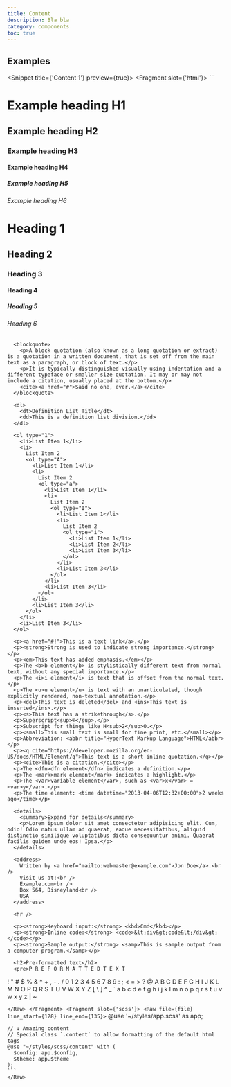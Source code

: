 ```yaml
---
title: Content
description: Bla bla
category: components
toc: true
---
```



## Examples

<Snippet title={'Content 1'} preview={true}>
  <Fragment slot={'html'}>
    <Raw file={file} line_start={16} line_end={121}>
    ```
    <div class="content">
      <h1>Example heading H1</h1>
      <h2>Example heading H2</h2>
      <h3>Example heading H3</h3>
      <h4>Example heading H4</h4>
      <h5>Example heading H5</h5>
      <h6>Example heading H6</h6>
      <h1>Heading 1</h1>
      <h2>Heading 2</h2>
      <h3>Heading 3</h3>
      <h4>Heading 4</h4>
      <h5>Heading 5</h5>
      <h6>Heading 6</h6>

      <blockquote>
        <p>A block quotation (also known as a long quotation or extract) is a quotation in a written document, that is set off from the main text as a paragraph, or block of text.</p>
        <p>It is typically distinguished visually using indentation and a different typeface or smaller size quotation. It may or may not include a citation, usually placed at the bottom.</p>
        <cite><a href="#">Said no one, ever.</a></cite>
      </blockquote>

      <dl>
        <dt>Definition List Title</dt>
        <dd>This is a definition list division.</dd>
      </dl>

      <ol type="1">
        <li>List Item 1</li>
        <li>
          List Item 2
          <ol type="A">
            <li>List Item 1</li>
            <li>
              List Item 2
              <ol type="a">
                <li>List Item 1</li>
                <li>
                  List Item 2
                  <ol type="I">
                    <li>List Item 1</li>
                    <li>
                      List Item 2
                      <ol type="i">
                        <li>List Item 1</li>
                        <li>List Item 2</li>
                        <li>List Item 3</li>
                      </ol>
                    </li>
                    <li>List Item 3</li>
                  </ol>
                </li>
                <li>List Item 3</li>
              </ol>
            </li>
            <li>List Item 3</li>
          </ol>
        </li>
        <li>List Item 3</li>
      </ol>

      <p><a href="#!">This is a text link</a>.</p>
      <p><strong>Strong is used to indicate strong importance.</strong></p>
      <p><em>This text has added emphasis.</em></p>
      <p>The <b>b element</b> is stylistically different text from normal text, without any special importance.</p>
      <p>The <i>i element</i> is text that is offset from the normal text.</p>
      <p>The <u>u element</u> is text with an unarticulated, though explicitly rendered, non-textual annotation.</p>
      <p><del>This text is deleted</del> and <ins>This text is inserted</ins>.</p>
      <p><s>This text has a strikethrough</s>.</p>
      <p>Superscript<sup>®</sup>.</p>
      <p>Subscript for things like H<sub>2</sub>O.</p>
      <p><small>This small text is small for fine print, etc.</small></p>
      <p>Abbreviation: <abbr title="HyperText Markup Language">HTML</abbr></p>
      <p><q cite="https://developer.mozilla.org/en-US/docs/HTML/Element/q">This text is a short inline quotation.</q></p>
      <p><cite>This is a citation.</cite></p>
      <p>The <dfn>dfn element</dfn> indicates a definition.</p>
      <p>The <mark>mark element</mark> indicates a highlight.</p>
      <p>The <var>variable element</var>, such as <var>x</var> = <var>y</var>.</p>
      <p>The time element: <time datetime="2013-04-06T12:32+00:00">2 weeks ago</time></p>

      <details>
        <summary>Expand for details</summary>
        <p>Lorem ipsum dolor sit amet consectetur adipisicing elit. Cum, odio! Odio natus ullam ad quaerat, eaque necessitatibus, aliquid distinctio similique voluptatibus dicta consequuntur animi. Quaerat facilis quidem unde eos! Ipsa.</p>
      </details>

      <address>
        Written by <a href="mailto:webmaster@example.com">Jon Doe</a>.<br />
        Visit us at:<br />
        Example.com<br />
        Box 564, Disneyland<br />
        USA
      </address>

      <hr />

      <p><strong>Keyboard input:</strong> <kbd>Cmd</kbd></p>
      <p><strong>Inline code:</strong> <code>&lt;div&gt;code&lt;/div&gt;</code></p>
      <p><strong>Sample output:</strong> <samp>This is sample output from a computer program.</samp></p>

      <h2>Pre-formatted text</h2>
      <pre>P R E F O R M A T T E D T E X T
! " # $ % &amp; * + , - . /
0 1 2 3 4 5 6 7 8 9 : ; &lt; = &gt; ?
@ A B C D E F G H I J K L M N O
P Q R S T U V W X Y Z [ \ ] ^ _
` a b c d e f g h i j k l m n o
p q r s t u v w x y z | ~ </pre>
    </div>
    ```
    </Raw>
  </Fragment>
  <Fragment slot={'scss'}>
    <Raw file={file} line_start={128} line_end={135}>
    ```
    @use '~/styles/app.scss' as app;

    // ↓ Amazing content
    // Special class `.content` to allow formatting of the default html tags
    @use "~/styles/scss/content" with (
      $config: app.$config,
      $theme: app.$theme
    );
    ```
    </Raw>
  </Fragment>
</Snippet>